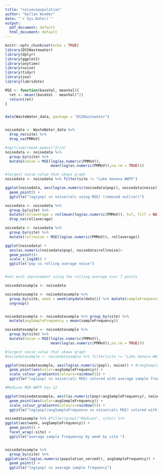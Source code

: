 ```yaml
---
title: "noisevspopulation"
author: "Kyllan Wunder"
date: "`r Sys.Date()`"
output:
  pdf_document: default
  html_document: default
---
```


```r
knitr::opts_chunk$set(echo = TRUE)
library(DSIWastewater)
library(dplyr)
library(ggplot2)
library(anytime)
library(noise)
library(tidyr)
library(zoo)
library(lubridate)
```


```r
MSE <- function(baseVal, meanVal){
  ret <- mean((baseVal - meanVal)^2)
  return(ret)
}


data(WasteWater_data, package = "DSIWastewater")


noisedata <- WasteWater_data %>% 
  drop_na(site) %>% 
  drop_na(PMMoV)

#sqrt(sum((mean-ppmov)^2)/n)
noisedata <- noisedata %>% 
  group_by(site) %>% 
  mutate(noise = MSE(log(as.numeric(PMMoV)), 
                     mean(log(as.numeric(PMMoV)),na.rm = TRUE)))

#largest noise value that skews graph
noisedata <- noisedata %>% filter(site != "Lake Geneva WWTP")

ggplot(noisedata, aes(log(as.numeric(noisedata$pop)), noisedata$noise)) +
  geom_point() +
  ggtitle("log(pop) vs noise(calc using MSE) (removed outlier)")


```

```r

noisedata <- noisedata %>% 
  group_by(site) %>% 
  mutate(rollaverage = rollmean(log(as.numeric(PMMoV)), k=7, fill = NA)) %>% 
  drop_na(rollaverage)

noisedata <- noisedata %>% 
  group_by(site) %>% 
  mutate(rollnoise = MSE(log(as.numeric(PMMoV)), rollaverage))

ggplot(noisedata) +
  aes(as.numeric(noisedata$pop), noisedata$rollnoise)+
  geom_point()+
  scale_x_log10() +
  ggtitle("pop vs rolling average noise")


#not much improvement using the rolling average over 7 points
```

```r
noisedatasample <- noisedata

noisedatasample <- noisedatasample %>% 
  group_by(site, week = week(anydate(date))) %>% mutate(sampleFrequency = n()) %>% 
  ungroup()


noisedatasample <- noisedatasample %>% group_by(site) %>% 
  mutate(avgSampleFrequency = mean(sampleFrequency))

```


```r

noisedatasample <- noisedatasample %>% 
  group_by(site) %>% 
  mutate(noise = MSE(log(as.numeric(PMMoV)), 
                     mean(log(as.numeric(PMMoV)),na.rm = TRUE)))

#largest noise value that skews graph
#noisedatasample <- noisedatasample %>% filter(site != "Lake Geneva WWTP")

ggplot(noisedatasample, aes(log(as.numeric(pop)), noise)) + #/avgSampleFrequency
  geom_point(aes(color=avgSampleFrequency)) +
  scale_colour_gradientn(colours=rainbow(5)) +
  ggtitle("log(pop) vs noise(calc MSE) colored with average sample frequence")

#Madison MSD WWTF has 12
```

```r
ggplot(noisedatasample, aes((as.numeric(pop)/avgSampleFrequency), noise)) +
  geom_point(aes(color=avgSampleFrequency)) +
  scale_colour_gradientn(colours=rainbow(5)) +
  ggtitle("log(pop)/avgSampleFrequence vs noise(calc MSE) colored with average sample frequence")
```


```r
noisedatasample %>% #filter(grepl("Madison", site)) %>%
ggplot(aes(week, avgSampleFrequency)) +
  geom_point() +
  facet_wrap(~site) +
  ggtitle("average sample frequencey by week by site ")


noisedatasample %>% 
  group_by(site) %>%
ggplot(aes(log(as.numeric(population_served)), avgSampleFrequency)) +
  geom_point() +
  ggtitle("log(pop) vs average sample frequency")
```

